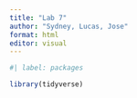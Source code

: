 ```yaml
---
title: "Lab 7"
author: "Sydney, Lucas, Jose"
format: html
editor: visual
---
```


```r
#| label: packages

library(tidyverse)
```

